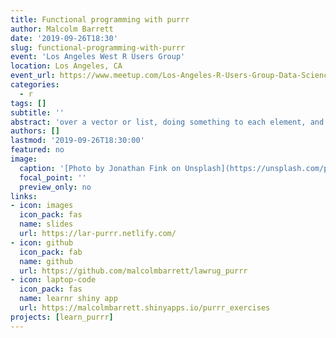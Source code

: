 ```yaml
---
title: Functional programming with purrr
author: Malcolm Barrett
date: '2019-09-26T18:30'
slug: functional-programming-with-purrr
event: 'Los Angeles West R Users Group'
location: Los Angeles, CA
event_url: https://www.meetup.com/Los-Angeles-R-Users-Group-Data-Science/events/262796755/
categories:
  - r
tags: []
subtitle: ''
abstract: 'over a vector or list, doing something to each element, and then storing the results. These functions let you iterate efficiently and with less code. As Jenny Bryan once said, “of course someone needs to write `for` loops; it doesn’t have to be you.'
authors: []
lastmod: '2019-09-26T18:30:00'
featured: no
image:
  caption: '[Photo by Jonathan Fink on Unsplash](https://unsplash.com/photos/Sa1z1pEzjPI)'
  focal_point: ''
  preview_only: no
links:
- icon: images
  icon_pack: fas
  name: slides
  url: https://lar-purrr.netlify.com/
- icon: github
  icon_pack: fab
  name: github
  url: https://github.com/malcolmbarrett/lawrug_purrr
- icon: laptop-code
  icon_pack: fas
  name: learnr shiny app
  url: https://malcolmbarrett.shinyapps.io/purrr_exercises
projects: [learn_purrr]
---
```

